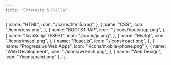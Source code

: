 ```yaml
---
title: "Interests & Skills"
---
```


  {
    name: "HTML",
    icon: "./icons/html5.png",
  },
  {
    name: "CSS",
    icon: "./icons/css.png",
  },
  {
    name: "BOOTSTRAP",
    icon: "./icons/bootstrap.png",
  },
   {
    name: "JavaScript (ES6+)",
    icon: "./icons/js.png",
  },
    {
    name: "MySql",
    icon: "./icons/mysql.png",
  },
   {
    name: "React.js",
    icon: "./icons/react.png",
  },
   {
    name: "Progressive Web Apps",
    icon: "./icons/mobile-phone.png"
  },
  {
    name: "Web Development",
    icon: "./icons/wrench.png",
  },
  {
    name: "Web Design",
    icon: "./icons/paint.png"
  },
];

